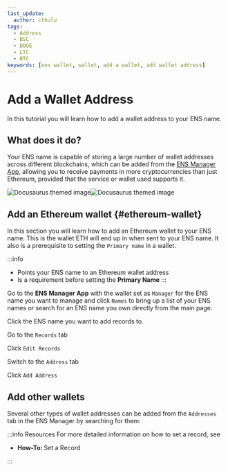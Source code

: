```yaml
---
last_update:
  author: cthulu
tags:
  - Address
  - BSC
  - DOGE
  - LTC
  - BTC
keywords: [ens wallet, wallet, add a wallet, add wallet address]
---
```


# Add a Wallet Address
In this tutorial you will learn how to add a wallet address to your ENS name.

## What does it do?
Your ENS name is capable of storing a large number of wallet addresses across different blockchains, which can be added from the [ENS Manager App](https://app.ens.domains), allowing you to receive payments in more cryptocurrencies than just Ethereum, provided that the service or wallet used supports it.

![Docusaurus themed image](/img/ens-map-medium.png#gh-light-mode-only)![Docusaurus themed image](/img/ens-map-medium-dark.png#gh-dark-mode-only)

## Add an **Ethereum** wallet {#ethereum-wallet}
In this section you will learn how to add an Ethereum wallet to your ENS name. This is the wallet ETH will end up in when sent to your ENS name.
It also is a prerequisite to setting the `Primary name` in a wallet.

:::info
 - Points your ENS name to an Ethereum wallet address
 - Is a requirement before setting the <Link to="/core/records/primary-name"><b>Primary Name</b></Link>
:::

Go to the <Link to="https://app.ens.domains"><b>ENS Manager App</b></Link> with the wallet set as `Manager` for the ENS name you want to manage and click `Names` to bring up a list
of your ENS names *or* search for an ENS name you own directly from the main page.

<BrowserWindow url="https://app.ens.domains" padding="25px" bg="#f5f6f7" img="/img/howto/v3-add-wallet-address-1.png"/>

Click the ENS name you want to add records to.
<BrowserWindow url="https://app.ens.domains" padding="25px" bg="#f5f6f7" img="/img/howto/v3-add-wallet-address-2.png"/>

Go to the `Records` tab
<BrowserWindow url="https://app.ens.domains" padding="25px" bg="#f5f6f7" img="/img/howto/v3-add-wallet-address-3.png"/>

Click `Edit Records`
<BrowserWindow url="https://app.ens.domains" padding="25px" bg="#f5f6f7" img="/img/howto/v3-add-wallet-address-4.png"/>

Switch to the `Address` tab
<BrowserWindow url="https://app.ens.domains" padding="25px" bg="#f5f6f7" img="/img/howto/v3-add-wallet-address-5.png"/>

Click `Add Address`
<BrowserWindow url="https://app.ens.domains" padding="25px" bg="#f5f6f7" img="/img/howto/v3-add-wallet-address-6.png"/>

## Add other wallets
Several other types of wallet addresses can be added from the `Addresses` tab in the ENS Manager by searching for them:
<BrowserWindow url="https://app.ens.domains" padding="25px" bg="#f5f6f7" img="/img/howto/v3-add-wallet-address-7.png"/>

:::info Resources
For more detailed information on how to set a record, see
 - <Link to="/howto/set-record"><b>How-To: </b>Set a Record</Link>
:::

